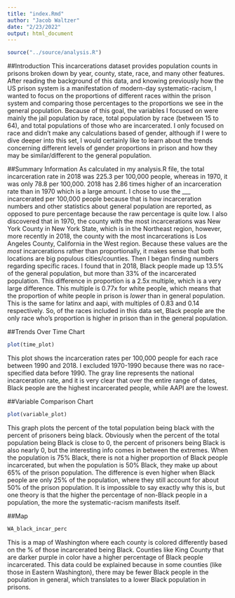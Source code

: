```yaml
---
title: "index.Rmd"
author: "Jacob Waltzer"
date: "2/23/2022"
output: html_document
---
```



```r
source("../source/analysis.R")
```

##Introduction
This incarcerations dataset provides population counts in prisons broken down by year, county, state, race, and many other features. After reading the background of this data, and knowing previously how the US prison system is a manifestation of modern-day systematic-racism, I wanted to focus on the proportions of different races within the prison system and comparing those percentages to the proportions we see in the general population. Because of this goal, the variables I focused on were mainly the jail population by race, total population by race (between 15 to 64), and total populations of those who are incarcerated. I only focused on race and didn't make any calculations based of gender, although if I were to dive deeper into this set, I would certainly like to learn about the trends concerning different levels of gender proportions in prison and how they may be similar/different to the general population. 


##Summary Information
As calculated in my analysis.R file, the total incarceration rate in 2018 was 225.3 per 100,000 people, whereas in 1970, it was only 78.8 per 100,000. 2018 has 2.86 times higher of an incarceration rate than in 1970 which is a large amount. I chose to use the ___ incarcerated per 100,000 people because that is how incarceration numbers and other statistics about general population are reported, as opposed to pure percentage because the raw percentage is quite low. I also discovered that in 1970, the county with the most incarcerations was New York County in New York State, which is in the Northeast region, however, more recently in 2018, the county with the most incarcerations is Los Angeles County, California in the West region. Because these values are the *most* incarcerations rather than proportionally, it makes sense that both locations are big populous cities/counties. Then I began finding numbers regarding specific races. I found that in 2018, Black people made up 13.5% of the general population, but more than 33% of the incarcerated population. This difference in proportion is a 2.5x multiple, which is a very large difference. This multiple is 0.77x for white people, which means that the proportion of white people in prison is *lower* than in general population. This is the same for latinx and aapi, with multiples of 0.83 and 0.14 respectively. So, of the races included in this data set, Black people are the only race who's proportion is higher in prison than in the general population. 



##Trends Over Time Chart
```r
plot(time_plot)
```
This plot shows the incarceration rates per 100,000 people for each race between 1990 and 2018. I excluded 1970-1990 because there was no race-specified data before 1990. The gray line represents the national incarceration rate, and it is very clear that over the entire range of dates, Black people are the highest incarcerated people, while AAPI are the lowest. 


##Variable Comparison Chart
```r
plot(variable_plot)
```
This graph plots the percent of the total population being black with the percent of prisoners being black. Obviously when the percent of the total population being Black is close to 0, the percent of prisoners being Black is also nearly 0, but the interesting info comes in between the extremes. When the population is 75% Black, there is not a higher proportion of Black people incarcerated, but when the population is 50% Black, they make up about 65% of the prison population. The difference is even higher when Black people are only 25% of the population, where they still account for about 50% of the prison population. It is impossible to say exactly why this is, but one theory is that the higher the percentage of non-Black people in a population, the more the systematic-racism manifests itself.  


##Map
```r
WA_black_incar_perc
```
This is a map of Washington where each county is colored differently based on the % of those incarcerated being Black. Counties like King County that are darker purple in color have a higher percentage of Black people incarcerated. This data could be explained because in some counties (like those in Eastern Washington), there may be fewer Black people in the population in general, which translates to a lower Black population in prisons. 

